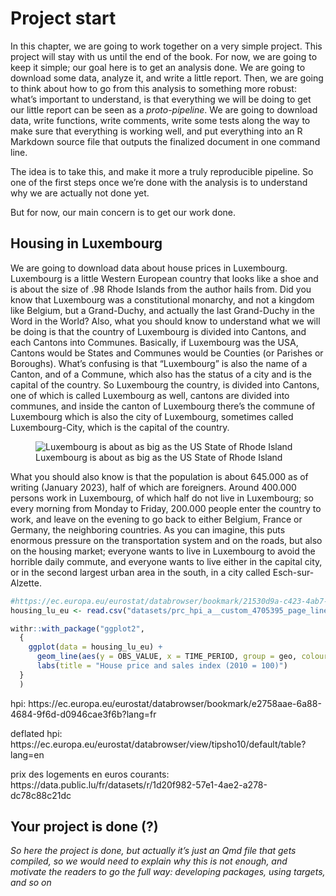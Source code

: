# Project start

In this chapter, we are going to work together on a very simple project. This project will stay
with us until the end of the book. For now, we are going to keep it simple; our goal here is to get
an analysis done. We are going to download some data, analyze it, and write a little report. Then,
we are going to think about how to go from this analysis to something more robust: what's
important to understand, is that everything we will be doing to get our little report can be seen
as a *proto-pipeline*. We are going to download data, write functions, write comments, write some
tests along the way to make sure that everything is working well, and put everything into an R
Markdown source file that outputs the finalized document in one command line.

The idea is to take this, and make it more a truly reproducible pipeline. So one of the first steps
once we're done with the analysis is to understand why we are actually not done yet.

But for now, our main concern is to get our work done.

## Housing in Luxembourg

We are going to download data about house prices in Luxembourg. Luxembourg is a little Western
European country that looks like a shoe and is about the size of .98 Rhode Islands from the author
hails from. Did you know that Luxembourg was a constitutional monarchy, and not a kingdom like
Belgium, but a Grand-Duchy, and actually the last Grand-Duchy in the Word in the World? Also, what
you should know to understand what we will be doing is that the country of Luxembourg is divided
into Cantons, and each Cantons into Communes. Basically, if Luxembourg was the USA, Cantons would
be States and Communes would be Counties (or Parishes or Boroughs). What’s confusing is that
“Luxembourg” is also the name of a Canton, and of a Commune, which also has the status of a city
and is the capital of the country. So Luxembourg the country, is divided into Cantons, one of
which is called Luxembourg as well, cantons are divided into communes, and inside the canton of 
Luxembourg there's the commune of Luxembourg which is also the city of Luxembourg, sometimes
called Luxembourg-City, which is the capital of the country.

![Luxembourg is about as big as the US State of Rhode Island](images/lux_rhode_island.png)

What you should also know is that the population is about 645.000 as of writing (January 2023),
half of which are foreigners. Around 400.000 persons work in Luxembourg, of which half do not live
in Luxembourg; so every morning from Monday to Friday, 200.000 people enter the country to work,
and leave on the evening to go back to either Belgium, France or Germany, the neighboring
countries. As you can imagine, this puts enormous pressure on the transportation system and on the
roads, but also on the housing market; everyone wants to live in Luxembourg to avoid the horrible
daily commute, and everyone wants to live either in the capital city, or in the second largest
urban area in the south, in a city called Esch-sur-Alzette.

```r
#https://ec.europa.eu/eurostat/databrowser/bookmark/21530d9a-c423-4ab7-998a-7170326136cd?lang=en
housing_lu_eu <- read.csv("datasets/prc_hpi_a__custom_4705395_page_linear.csv.gz")

withr::with_package("ggplot2",
  {
    ggplot(data = housing_lu_eu) +
      geom_line(aes(y = OBS_VALUE, x = TIME_PERIOD, group = geo, colour = geo)) +
      labs(title = "House price and sales index (2010 = 100)")
  }
  )

```

hpi: https://ec.europa.eu/eurostat/databrowser/bookmark/e2758aae-6a88-4684-9f6d-d0946cae3f6b?lang=fr

deflated hpi: https://ec.europa.eu/eurostat/databrowser/view/tipsho10/default/table?lang=en

prix des logements en euros courants: https://data.public.lu/fr/datasets/r/1d20f982-57e1-4ae2-a278-dc78c88c21dc

## Your project is done (?)

*So here the project is done, but actually it's just an Qmd file that gets compiled, so we would need
to explain why this is not enough, and motivate the readers to go the full way: developing packages,
using targets, and so on*

